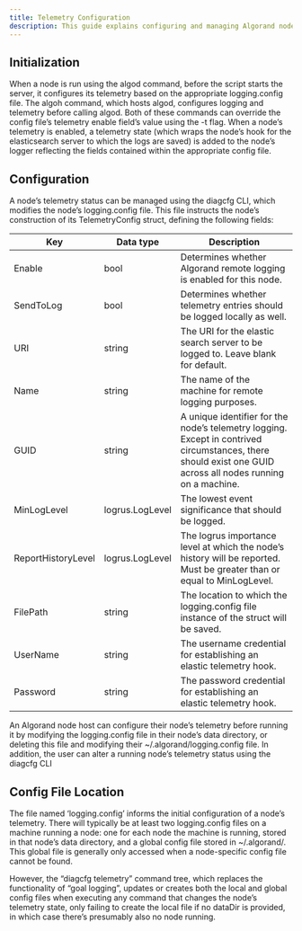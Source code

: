 ```yaml
---
title: Telemetry Configuration
description: This guide explains configuring and managing Algorand node telemetry using logging.config files or the diagcfg CLI. It details initialization, key telemetry settings like Enable and URI, and the location of configuration files, which can be node-specific or global.
---
```


## Initialization

When a node is run using the algod command, before the script starts the server, it configures its telemetry based on the appropriate logging.config file. The algoh command, which hosts algod, configures logging and telemetry before calling algod. Both of these commands can override the config file’s telemetry enable field’s value using the -t flag.
When a node’s telemetry is enabled, a telemetry state (which wraps the node’s hook for the elasticsearch server to which the logs are saved) is added to the node’s logger reflecting the fields contained within the appropriate config file.

## Configuration

A node’s telemetry status can be managed using the diagcfg CLI, which modifies the node’s logging.config file. This file instructs the node’s construction of its TelemetryConfig struct, defining the following fields:

| Key                | Data type       | Description                                                                                                                                                 |
| ------------------ | --------------- | ----------------------------------------------------------------------------------------------------------------------------------------------------------- |
| Enable             | bool            | Determines whether Algorand remote logging is enabled for this node.                                                                                        |
| SendToLog          | bool            | Determines whether telemetry entries should be logged locally as well.                                                                                      |
| URI                | string          | The URI for the elastic search server to be logged to. Leave blank for default.                                                                             |
| Name               | string          | The name of the machine for remote logging purposes.                                                                                                        |
| GUID               | string          | A unique identifier for the node’s telemetry logging. Except in contrived circumstances, there should exist one GUID across all nodes running on a machine. |
| MinLogLevel        | logrus.LogLevel | The lowest event significance that should be logged.                                                                                                        |
| ReportHistoryLevel | logrus.LogLevel | The logrus importance level at which the node’s history will be reported. Must be greater than or equal to MinLogLevel.                                     |
| FilePath           | string          | The location to which the logging.config file instance of the struct will be saved.                                                                         |
| UserName           | string          | The username credential for establishing an elastic telemetry hook.                                                                                         |
| Password           | string          | The password credential for establishing an elastic telemetry hook.                                                                                         |

An Algorand node host can configure their node’s telemetry before running it by modifying the logging.config file in their node’s data directory, or deleting this file and modifying their ~/.algorand/logging.config file. In addition, the user can alter a running node’s telemetry status using the diagcfg CLI

## Config File Location

The file named ‘logging.config’ informs the initial configuration of a node’s telemetry. There will typically be at least two logging.config files on a machine running a node: one for each node the machine is running, stored in that node’s data directory, and a global config file stored in ~/.algorand/. This global file is generally only accessed when a node-specific config file cannot be found.

However, the “diagcfg telemetry” command tree, which replaces the functionality of “goal logging”, updates or creates both the local and global config files when executing any command that changes the node’s telemetry state, only failing to create the local file if no dataDir is provided, in which case there’s presumably also no node running.
